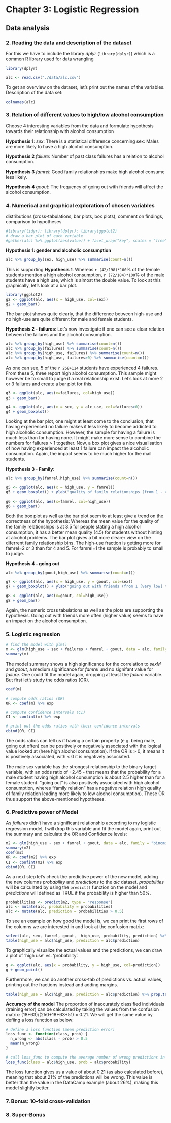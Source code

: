 # Chapter 3: Logistic Regression

## Data analysis
### 2. Reading the data and description of the dataset
For this we have to include the library *dplyr* (```library(dplyr)```) which is a common R library used for data wrangling
```r
library(dplyr)
```
```r
alc <- read.csv("./data/alc.csv")

```
To get an overview on the dataset, let's print out the names of the variables.
Description of the data set:
```r
colnames(alc)
```

### 3. Relation of different values to high/low alcohol consumption
Choose 4 interesting variables from the data and formulate hypothesis towards their relationship with alcohol consumption

**Hypothesis 1**: *sex*: There is a statistical difference concerning sex: Males are more likely to have a high alcohol consumption.

**Hypothesis 2** *failure*: Number of past class failures has a relation to alcohol consumption.

**Hypothesis 3** *famrel*: Good family relationships make high alcohol consume less likely.

**Hypothesis 4** *goout*: The frequency of going out with friends will affect the alcohol consumption.


### 4. Numerical and graphical exploration of chosen variables
distributions (cross-tabulations, bar plots, box plots), comment on findings, comparison to hypotheses
```r
#library(tidyr); library(dplyr); library(ggplot2)
# draw a bar plot of each variable
#gather(alc) %>% ggplot(aes(value)) + facet_wrap("key", scales = "free") + geom_bar()
```
**Hypothesis 1: gender and alcoholic consumption**
```r
alc %>% group_by(sex, high_use) %>% summarise(count=n())
```
This is supporting **Hypothesis 1**. Whereas `r (42/198)*100`% of the female students mention a high alcohol consumption, `r (72/184)*100`% 
of the male students have a high use, which is almost the double value. To look at this graphically, let's look at a bar plot.
```r
library(ggplot2)
g2 <- ggplot(alc, aes(x = high_use, col=sex))
g2 + geom_bar()
```

The bar plot shows quite clearly, that the difference between high-use and no high-use are quite different for male and female students.

**Hypothesis 2 - failures**: Let's now investigate if one can see a clear relation between the failures and the alcohol consumption.
```r
alc %>% group_by(high_use) %>% summarise(count=n())
alc %>% group_by(failures) %>% summarise(count=n())
alc %>% group_by(high_use, failures) %>% summarise(count=n())
alc %>% group_by(high_use, failures>0) %>% summarise(count=n())
```
As one can see, 5 of the `r 268+114` students have experienced 4 failures. From these 5, three report high alcohol consumption. This sample might however be to small to judge if a real relationship exist. Let's look at more 2 or 3 failures and create a bar plot for this. 
```r

g3 <- ggplot(alc, aes(x=failures, col=high_use))
g3 + geom_bar()

g4 <- ggplot(alc, aes(x = sex, y = alc_use, col=failures>0))
g4 + geom_boxplot()
```

Looking at the bar plot, one might at least come to the conclusion, that having experienced no failure makes it less likely to become addicted to high alcoholic consumption. However, the sample for having a failure is much less than for having none.
It might make more sense to combine the numbers for failures > 1 together. Now, a box plot gives a nice visualisation of how having experienced at least 1 failure can impact the alcoholic consumption.
Again, the impact seems to be much higher for the mail students.

**Hypothesis 3 - Family**: 
```r
alc %>% group_by(famrel,high_use) %>% summarise(count=n())
```

```r
g5 <- ggplot(alc, aes(x = high_use, y = famrel))
g5 + geom_boxplot() + ylab("quality of family relationships (from 1 - very bad to 5 - excellent)")

g6 <- ggplot(alc, aes(x=famrel, col=high_use))
g6 + geom_bar()
```

Both the box plot as well as the bar plot seem to at least give a trend on the correctness of the hypothesis: Whereas the mean value for the quality of the family relationships is at 3.5 for people stating a high alcohol consumption, it has a better mean quality (4.5) for students without hinting at alcohol problems. The bar plot gives a bit more clearer view on the diferrent family relationship bins. The high-use fraction is getting more for famrel=2 or 3 than for 4 and 5. For famrel=1 the sample is probably to small to judge.

**Hypothesis 4 - going out**
```r
alc %>% group_by(goout,high_use) %>% summarise(count=n())
```

```r
g7 <- ggplot(alc, aes(x = high_use, y = goout, col=sex))
g7 + geom_boxplot() + ylab("going out with friends (from 1 [very low] to 5 [very high]")

g8 <- ggplot(alc, aes(x=goout, col=high_use))
g8 + geom_bar()
```

Again, the numeric cross tabulations as well as the plots are supporting the hypothesis. Going out with friends more often (higher value) seems to have an impact on the alcohol consumption.

### 5. Logistic regression
```r
# find the model with glm()
m <- glm(high_use ~ sex + failures + famrel + goout, data = alc, family = "binomial")
summary(m)
```
The model summary shows a high significance for the correlation to *sexM* and *goout*, a medium significance for *famrel* und no signifant value for *failure*. One could fit the model again, dropping at least the *failure* variable. But first let's study the odds ratios (OR).
```r
coef(m)

# compute odds ratios (OR)
OR <- coef(m) %>% exp

# compute confidence intervals (CI)
CI <- confint(m) %>% exp

# print out the odds ratios with their confidence intervals
cbind(OR, CI)
```
The odds ratios can tell us if having a certain property (e.g. being male, going out often) can be positively or negatively associated with the logical value looked at (here high alcohol consumption). If the OR is > 0, it means it is positively associated, with < 0 it is negatively associated.

The male sex variable has the strongest relationship to the binary target variable, with an odds ratio of +2.45 - that means that the probability for a male student having high alcohol consumption is about 2.5 higher than for a female student. "going out" is also positively associated with high alcohol consumption, wheres "family relation" has a negative relation (high quality of family relation leading more likely to low alcohol consumption). These OR thus support the above-mentioned hypotheses.


### 6. Predictive power of Model
As *failures* didn't have a significant relationship according to my logistic regression model, I will drop this variable and fit the model again, print out the summary and calculate the OR and Confidence levels:

```r
m2 <- glm(high_use ~ sex + famrel + goout, data = alc, family = "binomial")
summary(m2)
coef(m2)
OR <- coef(m2) %>% exp
CI <- confint(m2) %>% exp
cbind(OR, CI)
```
As a next step let's check the predictive power of the new model, adding the new columns *probability* and *predictions* to the *alc* dataset. *probablities* will be calculated by using the ```predict()``` function on the model and *predictions* will defined as TRUE if the probability is higher than 50%.
```r
probabilities <- predict(m2, type = "response")
alc <- mutate(alc, probability = probabilities)
alc <- mutate(alc, prediction = probabilities > 0.5)
```
To see an example on how good the model is, we can print the first rows of the columns we are interested in and look at the confusion matrix:
```r
select(alc, sex, famrel, goout,  high_use, probability, prediction) %>% tail(10)
table(high_use = alc$high_use, prediction = alc$prediction)
```

To graphically visualize the actual values and the predictions, we can draw a plot of 'high use' vs. 'probability'.
```r
g <- ggplot(alc, aes(x = probability, y = high_use, col=prediction))
g + geom_point()
```

Furthermore, we can do another cross-tab of predictions vs. actual values, printing out the fractions instead and adding margins.
```r
table(high_use = alc$high_use, prediction = alc$prediction) %>% prop.table() %>% addmargins()
```

**Accuracy of the model**
The proportion of inaccurately classified individuals (training error) can be calculated by taking the values from the confusion matrix: 
(18+63)/(250+18+63+51) = 0.21. We will get the same value by defiing a loss function as below:
```r
# define a loss function (mean prediction error)
loss_func <- function(class, prob) {
  n_wrong <- abs(class - prob) > 0.5
  mean(n_wrong)
}

# call loss_func to compute the average number of wrong predictions in the (training) data
loss_func(class = alc$high_use, prob = alc$probability)
```
The loss function gives us a value of about 0.21 (as also calculated before), meaning that about 21% of the predictions will be wrong. This value is better than the value in the DataCamp example (about 26%), making this model slightly better.

### 7. Bonus: 10-fold cross-validation


### 8. Super-Bonus